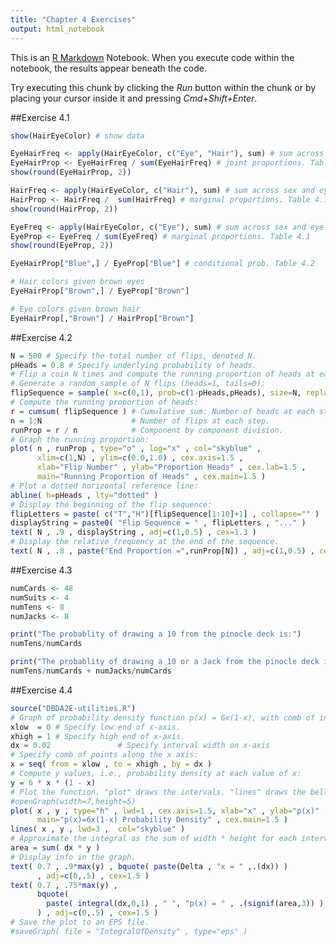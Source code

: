```yaml
---
title: "Chapter 4 Exercises"
output: html_notebook
---
```


This is an [R Markdown](http://rmarkdown.rstudio.com) Notebook. When you execute code within the notebook, the results appear beneath the code. 

Try executing this chunk by clicking the *Run* button within the chunk or by placing your cursor inside it and pressing *Cmd+Shift+Enter*. 

##Exercise 4.1

```r
show(HairEyeColor) # show data
```
```r
EyeHairFreq <- apply(HairEyeColor, c("Eye", "Hair"), sum) # sum across sex
EyeHairProp <- EyeHairFreq / sum(EyeHairFreq) # joint proportions. Table 4.1
show(round(EyeHairProp, 2))
```

```r
HairFreq <- apply(HairEyeColor, c("Hair"), sum) # sum across sex and eye
HairProp <- HairFreq /  sum(HairFreq) # marginal proportions. Table 4.1
show(round(HairProp, 2))
```

```r
EyeFreq <- apply(HairEyeColor, c("Eye"), sum) # sum across sex and eye
EyeProp <- EyeFreq / sum(EyeFreq) # marginal proportions. Table 4.1
show(round(EyeProp, 2))
```

```r
EyeHairProp["Blue",] / EyeProp["Blue"] # conditional prob. Table 4.2
```

```r
# Hair colors given brown eyes
EyeHairProp["Brown",] / EyeProp["Brown"]
```

```r
# Eye colors given brown hair
EyeHairProp[,"Brown"] / HairProp["Brown"]
```

##Exercise 4.2
```r
N = 500 # Specify the total number of flips, denoted N.
pHeads = 0.8 # Specify underlying probability of heads.
# Flip a coin N times and compute the running proportion of heads at each flip.
# Generate a random sample of N flips (heads=1, tails=0):
flipSequence = sample( x=c(0,1), prob=c(1-pHeads,pHeads), size=N, replace=TRUE )
# Compute the running proportion of heads:
r = cumsum( flipSequence ) # Cumulative sum: Number of heads at each step.
n = 1:N                    # Number of flips at each step.
runProp = r / n            # Component by component division.
# Graph the running proportion:
plot( n , runProp , type="o" , log="x" , col="skyblue" ,
      xlim=c(1,N) , ylim=c(0.0,1.0) , cex.axis=1.5 ,
      xlab="Flip Number" , ylab="Proportion Heads" , cex.lab=1.5 ,
      main="Running Proportion of Heads" , cex.main=1.5 )
# Plot a dotted horizontal reference line:
abline( h=pHeads , lty="dotted" )
# Display the beginning of the flip sequence:
flipLetters = paste( c("T","H")[flipSequence[1:10]+1] , collapse="" )
displayString = paste0( "Flip Sequence = " , flipLetters , "..." )
text( N , .9 , displayString , adj=c(1,0.5) , cex=1.3 )
# Display the relative frequency at the end of the sequence.
text( N , .8 , paste("End Proportion =",runProp[N]) , adj=c(1,0.5) , cex=1.3 )

```

##Exercise 4.3

```r
numCards <- 48
numSuits <- 4
numTens <- 8
numJacks <- 8

print("The probablity of drawing a 10 from the pinocle deck is:")
numTens/numCards
```

```r
print("The probablity of drawing a 10 or a Jack from the pinocle deck is:")
numTens/numCards + numJacks/numCards
```


##Exercise 4.4
```r
source("DBDA2E-utilities.R")
# Graph of probability density function p(x) = 6x(1-x), with comb of intervals.
xlow  = 0 # Specify low end of x-axis.
xhigh = 1 # Specify high end of x-axis.
dx = 0.02               # Specify interval width on x-axis
# Specify comb of points along the x axis:
x = seq( from = xlow , to = xhigh , by = dx )
# Compute y values, i.e., probability density at each value of x:
y = 6 * x * (1 - x)
# Plot the function. "plot" draws the intervals. "lines" draws the bell curve.
#openGraph(width=7,height=5)
plot( x , y , type="h" , lwd=1 , cex.axis=1.5, xlab="x" , ylab="p(x)" , cex.lab=1.5, 
      main="p(x)=6x(1-x) Probability Density" , cex.main=1.5 )
lines( x , y , lwd=3 ,  col="skyblue" )
# Approximate the integral as the sum of width * height for each interval.
area = sum( dx * y )
# Display info in the graph.
text( 0.7 , .9*max(y) , bquote( paste(Delta , "x = " ,.(dx)) )
      , adj=c(0,.5) , cex=1.5 )
text( 0.7 , .75*max(y) ,
      bquote(
        paste( integral(dx,0,1) , " ", "p(x) = " , .(signif(area,3)) )
      ) , adj=c(0,.5) , cex=1.5 )
# Save the plot to an EPS file.
#saveGraph( file = "IntegralOfDensity" , type="eps" )

```




